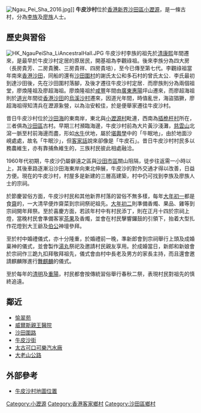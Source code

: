[[File:Ngau_Pei_Sha_2016.jpg|thumb]]]]
'''牛皮沙村'''位於[[香港|香港]][[新界|新界]][[沙田區|沙田區]][[小瀝源|小瀝源]]，是一條古村，分為[[李姓|李族]]及[[廖姓|廖族]]人士。

==歷史與習俗==
[[File:HK_NgauPeiSha_LiAncestralHall.JPG|thumb]]
牛皮沙村李族的祖先於[[清朝|清]][[康熙|康熙]]年間遷來，是最早於牛皮沙村定居的原居民，開基祖為李觀祿祖。後來李族分為四大房（長房貴芳、二房貴騰、三房貴祥、四房貴培），至今已傳至第七代。李觀祿祖當年南來[[香港|香港]][[沙田_(香港)|沙田]]，同船的還有[[沙田圍村|沙田圍村]]的謝氏太公和多石村的曾氏太公．李氏最初到達沙田後，先在沙田圍村落腳，及後才遷往牛皮沙村定居．而廖族則分為兩個祖堂，廖煥隆祖及廖超海祖。廖煥隆祖於[[咸豐|咸豐]]年間由[[廣東省|廣東]][[惠陽區|惠陽]]坪山遷來，而廖超海祖則於[[道光|道光]]年間從[[香港|香港]][[沙田_(香港)|沙田]]的[[烏溪沙村|烏溪沙村]]遷來，因道光年間，時值亂世，海盜猖獗，廖超海祖得知清兵在瀝源紥營，以為治安較佳，於是便舉家遷往牛皮沙村。

昔日牛皮沙村位於[[沙田海|沙田海]]的東南岸，東北與[[小瀝源村|小瀝源村]]毗連，西南為[[插桅杆村|插桅杆村]]所在，三者俱為[[沙田區|沙田區]]古村。早期三村瀕臨海邊，牛皮沙村前為大片黃沙淺灘，[[慈雲山|慈雲山]]北瀉一脈至村前海邊而盡，形如[[水牛|水牛]]伏地，屬於[[堪輿學|堪輿學]]中的「牛眠地」，由於地面沙峴處處，故名「牛眠沙」，但[[客家話|客家話]]說來卻像是「牛皮石」。昔日牛皮沙村村民多以務農維生，亦有靠捕魚維生的，三族村民彼此相處融洽。

1960年代初期，牛皮沙仍屬僻遠之區與[[沙田市中心|沙田市區]]關山阻隔，徒步往返需一小時以上，其後車路逐漸沿沙田海東岸向東北伸展，牛皮沙的對外交通才得以改善，日益方便。現在的牛皮沙村，村屋多是新建的三層高建築，村中仍可找到李族及廖族人士的宗祠。

於節慶習俗方面，牛皮沙村民和其他新界村落的習俗不無多樣，每年[[年初一|大年初一]]都是食[[齋|齋]]的，一大清早便炸齋菜到宗祠祭祀祖先。[[年初二|大年初二]]則準備香燭、果品、雞等到宗祠開年拜祭。至於喜慶方面，若該年村中有村民添丁，則在正月十四於宗祠上燈，當晚村民會準備客家[[茶果|茶果]]及香燭，並會在村民擊響鑼鼓的引領下，抬着大型扎作花燈到大王爺及[[土地神|伯公]]神壇參拜。

至於村中婚禮儀式，亦十分隆重，於婚禮前一晚，準新郎會到宗祠舉行上頭及成婚稟神的儀式，並會製作[[湯丸|湯丸]]祭祀及邀請村民親友享用。於成婚當日，新郎和新娘會於宗祠作三跪九扣拜敬拜祖先，儀式會由村中長老及男方的家長主持，而且還會邀請麒麟隊進行[[舞麒麟|舞麒麟]]的儀式。

至於每年的[[清明|清明]]及[[重陽節|重陽]]，村民都會按傳統習俗舉行春秋二祭，表現村民對祖先的慎終追遠。

== 鄰近 ==
* [[愉翠苑|愉翠苑]]
* [[威爾斯親王醫院|威爾斯親王醫院]]
* [[沙田圍路|沙田圍路]]
* [[牛皮沙街|牛皮沙街]]
* [[太古集團|太古]][[可口可樂|可口可樂]][[汽水廠|汽水廠]]
* [[大老山公路|大老山公路]]

== 外部參考 ==
* [http://www.centamap.com/gc/centamaplocation.aspx?x=839474&y=826818&sx=839474.30547&sy=826818.11559&z=4&lg=b5 牛皮沙村地圖位置]

[[Category:小瀝源|Category:小瀝源]]
[[Category:香港客家鄉村|Category:香港客家鄉村]]
[[Category:沙田區鄉村|Category:沙田區鄉村]]